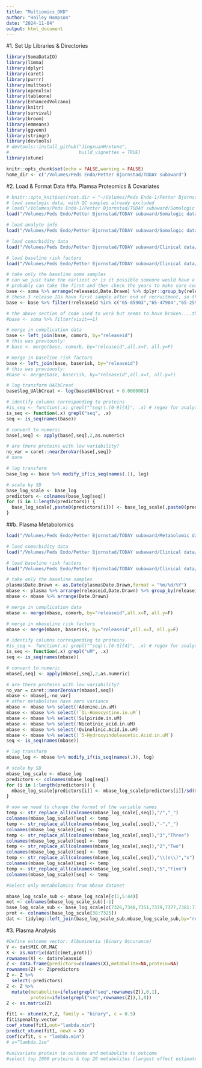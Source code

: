 ```yaml
---
title: "Multiomics_DKD"
author: "Hailey Hampson"
date: "2024-11-04"
output: html_document
---
```

#1. Set Up Libraries & Directories
```r
library(SomaDataIO)
library(limma)
library(dplyr)
library(caret)
library(purrr)
library(multtest)
library(openxlsx)
library(tableone)
library(EnhancedVolcano)
library(knitr)
library(survival)
library(broom)
library(emmeans)
library(ggvenn)
library(stringr)
library(devtools)
# devtools::install_github("JingxuanH/xtune", 
#                          build_vignettes = TRUE)
library(xtune)

knitr::opts_chunk$set(echo = FALSE,warning = FALSE)
home_dir <- c("/Volumes/Peds Endo/Petter Bjornstad/TODAY subaward")
```

#2. Load & Format Data
##a. Plamsa Proteomics & Covariates
```r
# knitr::opts_knit$set(root.dir = "~/Volumes/Peds Endo-1/Petter Bjornstad/TODAY subaward")
# load somalogic data, with QC samples already excluded
# load("/Volumes/Peds Endo-1/Petter Bjornstad/TODAY subaward/Somalogic data raw/soma.Rdata")
load("/Volumes/Peds Endo/Petter Bjornstad/TODAY subaward/Somalogic data raw/soma.Rdata")

# load analyte info
load("/Volumes/Peds Endo/Petter Bjornstad/TODAY subaward/Somalogic data raw/analytes.Rdata")

# load comorbidity data
load("/Volumes/Peds Endo/Petter Bjornstad/TODAY subaward/Clinical data/comorb.Rdata")

# load baseline risk factors
load("/Volumes/Peds Endo/Petter Bjornstad/TODAY subaward/Clinical data/TODAY/baserisk.Rdata")

# take only the baseline soma samples
# can we just take the earliest or is it possible someone would have a follow-up sample but not baseline?
# probably can take the first and then check the years to make sure compatible with TODAY
base <- soma %>% arrange(releaseid,Date.Drawn) %>% dplyr::group_by(releaseid) %>% dplyr::filter(row_number()==1)
# these 3 release IDs have first sample after end of recruitment, so they must be missing the baseline visit
base <- base %>% filter(!releaseid %in% c("65-85903","65-47984","65-25901"))

# the above section of code used to work but seems to have broken....this should accomplish the same thing?
#base <- soma %>% filter(visit==1)

# merge in complication data
base <- left_join(base, comorb, by="releaseid")
# this was previously:
# base <- merge(base, comorb, by="releaseid",all.x=T, all.y=F)

# merge in baseline risk factors
base <- left_join(base, baserisk, by="releaseid")
# this was previously:
#base <- merge(base, baserisk, by="releaseid",all.x=T, all.y=F)

# log transform UAlbCreat
base$log_UAlbCreat <- log(base$UAlbCreat + 0.0000001)

# identify columns corresponding to proteins
#is_seq <- function(.x) grepl("^seq\\.[0-9]{4}", .x) # regex for analytes
is_seq <- function(.x) grepl("seq", .x)
seq <- is_seq(names(base))

# convert to numeric
base[,seq] <- apply(base[,seq],2,as.numeric)

# are there proteins with low variability?
no_var = caret::nearZeroVar(base[,seq])
# none

# log transform
base_log <- base %>% modify_if(is_seq(names(.)), log)

# scale by SD
base_log_scale <- base_log
predictors <- colnames(base_log[seq])
for (i in 1:length(predictors)) {
  base_log_scale[,paste0(predictors[i])] <- base_log_scale[,paste0(predictors[i])]/sd(unlist(base_log[,paste0(predictors[i])]))
}

```

##b. Plasma Metabolomics
```r
load("/Volumes/Peds Endo/Petter Bjornstad/TODAY subaward/Metabolomic data/plasma.Rdata")

# load comorbidity data
load("/Volumes/Peds Endo/Petter Bjornstad/TODAY subaward/Clinical data/comorb.Rdata")

# load baseline risk factors
load("/Volumes/Peds Endo/Petter Bjornstad/TODAY subaward/Clinical data/TODAY/baserisk.Rdata")

# take only the baseline samples
plasma$Date.Drawn <- as.Date(plasma$Date.Drawn,format = "%m/%d/%Y")
mbase <- plasma %>% arrange(releaseid,Date.Drawn) %>% group_by(releaseid) %>% filter(row_number()==1)
mbase <- mbase %>% arrange(Date.Drawn)

# merge in complication data
mbase <- merge(mbase, comorb, by="releaseid",all.x=T, all.y=F)

# merge in mbaseline risk factors
mbase <- merge(mbase, baserisk, by="releaseid",all.x=T, all.y=F)

# identify columns corresponding to proteins
#is_seq <- function(.x) grepl("^seq\\.[0-9]{4}", .x) # regex for analytes
is_seq <- function(.x) grepl("uM", .x)
seq <- is_seq(names(mbase))

# convert to numeric
mbase[,seq] <- apply(mbase[,seq],2,as.numeric)

# are there proteins with low variability?
no_var = caret::nearZeroVar(mbase[,seq])
mbase <- mbase[,-no_var]
# other metabolites have zero variance
mbase <- mbase %>% select(!Adenine.in.uM)
mbase <- mbase %>% select(!`DL-Homocystine.in.uM`)
mbase <- mbase %>% select(!Sulpiride.in.uM)
mbase <- mbase %>% select(!Nicotinic_acid.in.uM)
mbase <- mbase %>% select(!Quinolinic.Acid.in.uM)
mbase <- mbase %>% select(!`5-Hydroxyindoleacetic.Acid.in.uM`)
seq <- is_seq(names(mbase))

# log transform
mbase_log <- mbase %>% modify_if(is_seq(names(.)), log)

# scale by SD
mbase_log_scale <- mbase_log
predictors <- colnames(mbase_log[seq])
for (i in 1:length(predictors)) {
  mbase_log_scale[predictors[i]] <- mbase_log_scale[predictors[i]]/sd(mbase_log[,paste0(predictors[i])])
}

# now we need to change the format of the variable names
temp <- str_replace_all(colnames(mbase_log_scale[,seq]),"/","_")
colnames(mbase_log_scale)[seq] <- temp
temp <- str_replace_all(colnames(mbase_log_scale[,seq]),"-","_")
colnames(mbase_log_scale)[seq] <- temp
temp <- str_replace_all(colnames(mbase_log_scale[,seq]),"3","Three")
colnames(mbase_log_scale)[seq] <- temp
temp <- str_replace_all(colnames(mbase_log_scale[,seq]),"2","Two")
colnames(mbase_log_scale)[seq] <- temp
temp <- str_replace_all(colnames(mbase_log_scale[,seq]),"\\(s\\)","s")
colnames(mbase_log_scale)[seq] <- temp
temp <- str_replace_all(colnames(mbase_log_scale[,seq]),"5","Five")
colnames(mbase_log_scale)[seq] <- temp

#Select only metabolomics from mbase dataset

mbase_log_scale_sub <- mbase_log_scale[c(1,5:44)]
met <- colnames(mbase_log_scale_sub)[-1]
base_log_scale_sub <- base_log_scale[c(7326,7348,7351,7379,7377,7381:7389,7397,7399,7404,38:7325)]
prot <- colnames(base_log_scale[38:7325])
dat <- tidylog::left_join(base_log_scale_sub,mbase_log_scale_sub,by="releaseid") #3 participants missing proteomics, remove
```

#3. Plasma Analysis
```r
#Define outcome vector: Albuminuria (Binary Occurance)
Y <- dat$MIC.OR.MAC
X <- as.matrix(dat[c(met,prot)])
rownames(X) <- dat$releaseid
Z <- data.frame(predictors=colnames(X),metabolite=NA,protein=NA)
rownames(Z) <- Z$predictors
Z <- Z %>% 
  select(-predictors)
Z <- Z %>% 
  mutate(metabolite=ifelse(grepl("seq",rownames(Z)),0,1),
         protein=ifelse(grepl("seq",rownames(Z)),1,0))
Z <- as.matrix(Z)

fit1 <- xtune(X,Y,Z, family = "binary", c = 0.5)
fit1$penalty.vector
coef_xtune(fit1,out="lambda.min")
predict_xtune(fit1, newX = X)
coef(cvfit, s = "lambda.min")
# s=“lambda.1se"

#univariate protein to outcome and metabolite to outcome 
#select top 1000 proteins & top 20 metabolites (largest effect estimates)

```
